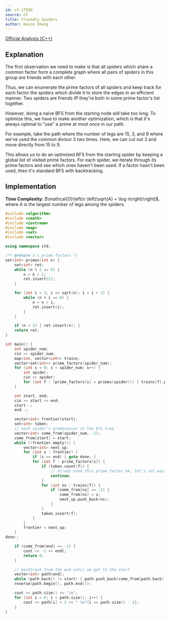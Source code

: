 ```yaml
---
id: cf-1755D
source: CF
title: Friendly Spiders
author: Kevin Sheng
---
```


[Official Analysis (C++)](https://codeforces.com/blog/entry/111286)

## Explanation

The first observation we need to make is that all spiders which share a common
factor form a complete graph where all pairs of spiders in this group are friends with each other.

Thus, we can enumerate the prime factors of all spiders and keep track
for each factor the spiders which divide it to store the edges in an efficient manner.
Two spiders are friends iff they're both in some prime factor's list together.

However, doing a naive BFS from the starting node will take too long.
To optimize this, we have to make another optimization, which is that
it's always optimal to "use" a prime at most once in our path.

For example, take the path where the number of legs are $15$, $3$, and $9$
where we've used the common divisor $3$ two times.
Here, we can cut out $3$ and move directly from $15$ to $9$.

This allows us to do an optimized BFS from the starting spider
by keeping a global list of visited prime factors.
For each spider, we iterate through its prime factors and see
which ones haven't been used.
If a factor hasn't been used, then it's standard BFS with backtracking.

## Implementation

**Time Complexity:** $\mathcal{O}\left(n \left(\sqrt{A} + \log n\right)\right)$, where $A$ is the largest number of legs among the spiders.

<LanguageSection>
<CPPSection>

```cpp
#include <algorithm>
#include <cmath>
#include <iostream>
#include <map>
#include <set>
#include <vector>

using namespace std;

/** @return n's prime factors */
set<int> primes(int n) {
	set<int> ret;
	while (n % 2 == 0) {
		n = n / 2;
		ret.insert(2);
	}

	for (int i = 3; i <= sqrt(n); i = i + 2) {
		while (n % i == 0) {
			n = n / i;
			ret.insert(i);
		}
	}

	if (n > 2) { ret.insert(n); }
	return ret;
}

int main() {
	int spider_num;
	cin >> spider_num;
	map<int, vector<int>> trains;
	vector<set<int>> prime_factors(spider_num);
	for (int s = 0; s < spider_num; s++) {
		int spider;
		cin >> spider;
		for (int f : (prime_factors[s] = primes(spider))) { trains[f].push_back(s); }
	}

	int start, end;
	cin >> start >> end;
	start--;
	end--;

	vector<int> frontier{start};
	set<int> taken;
	// each spider's predecessor in the bfs tree
	vector<int> come_from(spider_num, -1);
	come_from[start] = start;
	while (!frontier.empty()) {
		vector<int> next_up;
		for (int s : frontier) {
			if (s == end) { goto done; }
			for (int f : prime_factors[s]) {
				if (taken.count(f)) {
					// alrady used this prime factor b4, let's not waste time
					continue;
				}
				for (int ns : trains[f]) {
					if (come_from[ns] == -1) {
						come_from[ns] = s;
						next_up.push_back(ns);
					}
				}
				taken.insert(f);
			}
		}
		frontier = next_up;
	}
done:;

	if (come_from[end] == -1) {
		cout << -1 << endl;
		return 0;
	}

	// backtrack from the end until we get to the start
	vector<int> path{end};
	while (path.back() != start) { path.push_back(come_from[path.back()]); }
	reverse(path.begin(), path.end());

	cout << path.size() << '\n';
	for (int i = 0; i < path.size(); i++) {
		cout << path[i] + 1 << " \n"[i == path.size() - 1];
	}
}
```

</CPPSection>
</LanguageSection>

